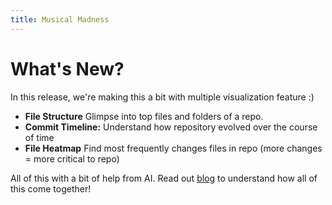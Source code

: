 ```yaml
---
title: Musical Madness
---
```


# What's New?

In this release, we're making this a bit with multiple visualization feature :)
- **File Structure** Glimpse into top files and folders of a repo.
- **Commit Timeline:** Understand how repository evolved over the course of time
- **File Heatmap** Find most frequently changes files in repo (more changes = more critical to repo)

All of this with a bit of help from AI. Read out [blog](https://medium.com/archie-ai/how-to-learn-new-codebase-quickly-6d6cb4ea8812) to understand how all of this come together!

